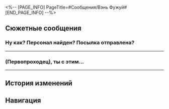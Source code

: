 <%-- [PAGE_INFO]
PageTitle=#Сообщения/Вэнь Фужуй#
[END_PAGE_INFO] --%>
{{Сообщение Инфобокс
|id          = 33
|Изображение = НИП Вэнь Фужуй Иконка.png
|Тип         = НИП
|Отправитель = Вэнь Фужуй
|Описание    = Чемпион лисьего народа!!!
|Фракция     = Космическая станция «Герта»
}}

==Сюжетные сообщения==
===Ну как? Персонал найден? Посылка отправлена?===
{{Сообщения
|условие_получения = 
|текст =
:'''Вэнь Фужуй:''' Ну как? Персонал найден? Посылка отправлена?
:{Выбор} Никого не могу найти.
::'''(Первопроходец):''' Персонал не на Авеню звездочётов! Да где же они?
:{Выбор} Не торопись...
::'''(Первопроходец):''' Я знаю, ты торопишься, но ты не переживай. Я тоже спешу, но никого найти не могу.
:'''Вэнь Фужуй:''' А что сразу-то не {{MC|ж=сказала|м=сказал}}? Я бы спросил, где персонал.
:'''Вэнь Фужуй:''' Они прислали мне новый адрес. Я перешлю его тебе, чтобы ты не {{MC|ж=опоздала|м=опоздал}}.
:{Выбор} Дай мне учётку...
::'''(Первопроходец):''' Если бы у меня была учётка, я бы всё {{MC|ж=сама|м=сам}} давным-давно {{MC|ж=разузнала|м=разузнал}}. Дай мне учётку!
::'''Вэнь Фужуй:''' Я не могу, я тебе приглашение вышлю, когда дело будет сделано. Иди прямо сейчас.
:{Выбор} Раньше нельзя было сказать?!
::'''(Первопроходец):''' Я столько времени {{MC|ж=потратила|м=потратил}}, а ты только сейчас мне об этом говоришь?!
}}
----

===(Первопроходец), ты с этим...===
{{Сообщения
|условие_получения = 
|текст =
:'''Вэнь Фужуй:''' (Первопроходец), ты с этим справишься! И не забудь доставить подарок!
:'''Вэнь Фужуй:''' Я слышал, что у подарков для красавицы-лисички должен быть специальный идентификационный код. Однако коды постоянно меняются, поэтому нужно встретиться с ними лично и подтвердить свою личность фаната.
:'''Вэнь Фужуй:''' Погоди, сейчас скопирую.
:'''Вэнь Фужуй:''' Для получения идентификационных кодов лично обратись к персоналу и скажи пароль: «Встреча в бренном мире, чудесные подарки издалека».<br /><br />Любое распространение кодов участниками строго запрещено. Для нарушителей доступ к чату «Красавица-лисичка» будет аннулирован.<br /><br />Чат «Красавица-лисичка» оставляет за собой право окончательной трактовки.
:'''Вэнь Фужуй:''' Вот.
:{Выбор} Это слишком подозрительно...
::'''(Первопроходец):''' Любое здоровое предприятие никогда не будет использовать такие мутные методы.
::'''Вэнь Фужуй:''' Ты знаешь, как популярна госпожа Дайцин? У неё поклонники по всему Сяньчжоу, поэтому её адрес скрыт из соображений безопасности. Неужели непонятно?
::'''Вэнь Фужуй:''' К тому же это не значит, что запрещено посылать ей подарки. Не будь параноиком.
:{Выбор} Какой знакомый пароль...
::'''(Первопроходец):''' «Встреча в бренном мире, чудесные подарки издалека»... Звучит знакомо.
::'''Вэнь Фужуй:''' Да ты попробуй! Один раз громко скажешь и превзойдёшь {{MC|ж=прошлую|м=прошлого}} себя!
::'''Вэнь Фужуй:''' Когда я хвалил госпожу Дайцин в офисе, все держались от меня подальше. Видишь, это им неловко, а не мне.
::{Выбор} Нет, я так не могу...
:::'''(Первопроходец):''' Ты сколько угодно можешь доводов приводить, но говорить-то мне, а не тебе.
::{Выбор} У меня богатый опыт попадать в неловкие ситуации...
:::'''(Первопроходец):''' Ты безнадёжен.
::'''Вэнь Фужуй:''' А теперь я - это ты, а ты - это я. Иди. Разрешаю тебе представляться на Сяньчжоу гениальным исследователем Вэнь Фужуем.
}}
----

==История изменений==
{{История изменений|2.7}}

==Навигация==
{{Сообщения Навбокс}}